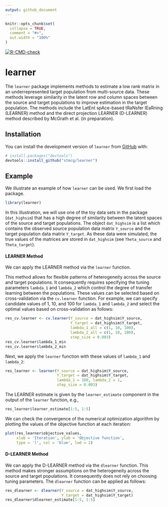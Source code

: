 ```yaml
---
output: github_document
---
```


<!-- README.md is generated from README.Rmd. Please edit that file -->

```r
knitr::opts_chunk$set(
  collapse = TRUE,
  comment = "#>",
  out.width = "100%"
)
```

<!-- badges: start -->
[![R-CMD-check](https://github.com/stmcg/learner/actions/workflows/R-CMD-check.yaml/badge.svg)](https://github.com/stmcg/learner/actions/workflows/R-CMD-check.yaml)
<!-- badges: end -->

# learner

The `learner` package implements methods to estimate a low rank matrix in an underrepresented target population from multi-source data. These methods leverage similarity in the latent row and column spaces between the source and target populations to improve estimation in the target population. The methods include the LatEnt spAce-based tRaNsfer lEaRning (LEARNER) method and the direct projection LEARNER (D-LEARNER) method described by McGrath et al. (in preparation).

## Installation

You can install the development version of `learner` from [GitHub](https://github.com/) with:

``` r
# install.packages("devtools")
devtools::install_github("stmcg/learner")
```

## Example

We illustrate an example of how `learner` can be used. We first load the package.
```r
library(learner)
```

In this illustration, we will use one of the toy data sets in the package (`dat_highsim`) that has a high degree of similarity between the latent spaces of the source and target populations. The object `dat_highsim` is a list which contains the observed source population data matrix `Y_source` and the target population data matrix `Y_target`. As these data were simulated, the true values of the matrices are stored in `dat_highsim` (see `Theta_source` and `Theta_target`).

#### LEARNER Method

We can apply the LEARNER method via the `learner` function. 

This method allows for flexible patterns of heterogeneity across the source and target populations. It consequently requires specifying the tuning parameters `lambda_1` and `lambda_2` which control the degree of transfer learning between the populations. These values can be selected based on cross-validation via the `cv.learner` function. For example, we can specify candidate values of 1, 10, and 100 for `lambda_1` and `lambda_2` and select the optimal values based on cross-validation as follows:
```r
res_cv.learner <- cv.learner(Y_source = dat_highsim$Y_source, 
                             Y_target = dat_highsim$Y_target, 
                             lambda_1_all = c(1, 10, 100), 
                             lambda_2_all = c(1, 10, 100), 
                             step_size = 0.003)
res_cv.learner$lambda_1_min
res_cv.learner$lambda_2_min
```

Next, we apply the `learner` function with these values of `lambda_1` and `lambda_2`: 
```r
res_learner <- learner(Y_source = dat_highsim$Y_source, 
                       Y_target = dat_highsim$Y_target,
                       lambda_1 = 100, lambda_2 = 1, 
                       step_size = 0.003)
```
The LEARNER estimate is given by the `learner_estimate` component in the output of the `learner` function, e.g.,
```r
res_learner$learner_estimate[1:5, 1:5]
```
We can check the convergence of the numerical optimization algorithm by plotting the values of the objective function at each iteration:
```r
plot(res_learner$objective_values, 
     xlab = 'Iteration', ylab = 'Objective function',
     type = 'l', col = 'blue', lwd = 2)
```


#### D-LEARNER Method

We can apply the D-LEARNER method via the `dlearner` function. This method makes stronger assumptions on the heterogeneity across the source and target populations. It consequently does not rely on choosing tuning parameters. The `dlearner` function can be applied as follows:
```r
res_dlearner <- dlearner(Y_source = dat_highsim$Y_source, 
                         Y_target = dat_highsim$Y_target)
res_dlearner$dlearner_estimate[1:5, 1:5]
```


